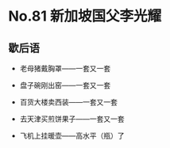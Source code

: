 # No.81 新加坡国父李光耀

## 歇后语

- 老母猪戴胸罩——一套又一套

- 盘子碗刚出窑——一套又一套

- 百货大楼卖西装——一套又一套

- 去天津买煎饼果子——一套又一套

- 飞机上挂暖壶——高水平（瓶）了
